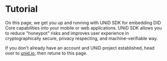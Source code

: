 # Tutorial

On this page, we get you up and running with UNiD SDK for embedding DID Core capabilities into your mobile or web applications. UNiD SDK allows you to reduce "honeypot" risks and improves user experience in cryptographically secure, privacy respecting, and machine-verifiable way.

If you don't already have an account and UNiD project established, head over to [unid.io](https://collabogate.com/products/index.html), then retune to this page.